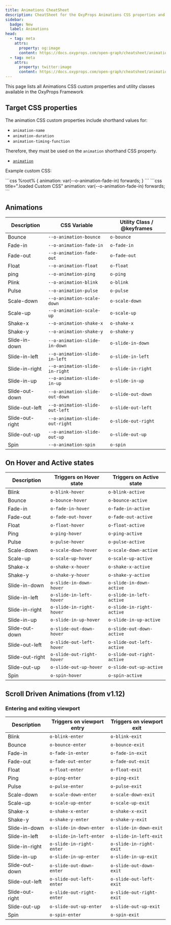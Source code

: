 ```yaml
---
title: Animations CheatSheet
description: CheatSheet for the OxyProps Animations CSS properties and utility classes.
sidebar:
  badge: New
  label: Animations
head:
  - tag: meta
    attrs:
      property: og:image
      content: https://docs.oxyprops.com/open-graph/cheatsheet/animations.png
  - tag: meta
    attrs:
      property: twitter:image
      content: https://docs.oxyprops.com/open-graph/cheatsheet/animations.png
---
```



This page lists all Animations CSS custom properties and utility classes available in the OxyProps Framework

## Target CSS properties

The animation CSS custom properties include shorthand values for:
- `animation-name`
- `animation-duration`
- `animation-timing-function`

Therefore, they must be used on the `animation` shorthand CSS property.

- [`animation`](https://developer.mozilla.org/en-US/docs/Web/CSS/animation)

Example custom CSS:

<Tabs>
    <TabItem label="bricks">
```css
%root% {
    animation: var(--o-animation-fade-in) forwards;
}
```
    </TabItem>
    <TabItem label="oxygen">
```css title=".loaded Custom CSS"
animation: var(--o-animation-fade-in) forwards;
```
    </TabItem>
</Tabs>

## Animations

| Description                | CSS Variable                                                                                              | Utility Class   / @keyframes                                                             |
| -------------------------- | --------------------------------------------------------------------------------------------------------- | ---------------------------------------------------------------------------- |
| Bounce           | <ClipboardCopy value="var(--o-animation-bounce)">`--o-animation-bounce`</ClipboardCopy>                   | <ClipboardCopy value="o-bounce">`o-bounce`</ClipboardCopy>                   |
| Fade-in          | <ClipboardCopy value="var(--o-animation-fade-in)">`--o-animation-fade-in`</ClipboardCopy>                 | <ClipboardCopy value="o-fade-in">`o-fade-in`</ClipboardCopy>                 |
| Fade-out         | <ClipboardCopy value="var(--o-animation-fade-out)">`--o-animation-fade-out`</ClipboardCopy>               | <ClipboardCopy value="o-fade-out">`o-fade-out`</ClipboardCopy>               |
| Float            | <ClipboardCopy value="var(--o-animation-float)">`--o-animation-float`</ClipboardCopy>                     | <ClipboardCopy value="o-float">`o-float`</ClipboardCopy>                     |
| ping             | <ClipboardCopy value="var(--o-animation-ping)">`--o-animation-ping`</ClipboardCopy>                       | <ClipboardCopy value="o-ping">`o-ping`</ClipboardCopy>                       |
| Plink            | <ClipboardCopy value="var(--o-animation-blink)">`--o-animation-blink`</ClipboardCopy>                     | <ClipboardCopy value="o-blink">`o-blink`</ClipboardCopy>                     |
| Pulse            | <ClipboardCopy value="var(--o-animation-pulse)">`--o-animation-pulse`</ClipboardCopy>                     | <ClipboardCopy value="o-pulse">`o-pulse`</ClipboardCopy>                     |
| Scale-down       | <ClipboardCopy value="var(--o-animation-scale-down)">`--o-animation-scale-down`</ClipboardCopy>           | <ClipboardCopy value="o-scale-down">`o-scale-down`</ClipboardCopy>           |
| Scale-up         | <ClipboardCopy value="var(--o-animation-scale-up)">`--o-animation-scale-up`</ClipboardCopy>               | <ClipboardCopy value="o-scale-up">`o-scale-up`</ClipboardCopy>               |
| Shake-x          | <ClipboardCopy value="var(--o-animation-shake-x)">`--o-animation-shake-x`</ClipboardCopy>                 | <ClipboardCopy value="o-shake-x">`o-shake-x`</ClipboardCopy>                 |
| Shake-y          | <ClipboardCopy value="var(--o-animation-shake-y)">`--o-animation-shake-y`</ClipboardCopy>                 | <ClipboardCopy value="o-shake-y">`o-shake-y`</ClipboardCopy>                 |
| Slide-in-down    | <ClipboardCopy value="var(--o-animation-slide-in-down)">`--o-animation-slide-in-down`</ClipboardCopy>     | <ClipboardCopy value="o-slide-in-down">`o-slide-in-down`</ClipboardCopy>     |
| Slide-in-left    | <ClipboardCopy value="var(--o-animation-slide-in-left)">`--o-animation-slide-in-left`</ClipboardCopy>     | <ClipboardCopy value="o-slide-in-left">`o-slide-in-left`</ClipboardCopy>     |
| Slide-in-right   | <ClipboardCopy value="var(--o-animation-slide-in-right)">`--o-animation-slide-in-right`</ClipboardCopy>   | <ClipboardCopy value="o-slide-in-right">`o-slide-in-right`</ClipboardCopy>   |
| Slide-in-up      | <ClipboardCopy value="var(--o-animation-slide-in-up)">`--o-animation-slide-in-up`</ClipboardCopy>         | <ClipboardCopy value="o-slide-in-up">`o-slide-in-up`</ClipboardCopy>         |
| Slide-out-down   | <ClipboardCopy value="var(--o-animation-slide-out-down)">`--o-animation-slide-out-down`</ClipboardCopy>   | <ClipboardCopy value="o-slide-out-down">`o-slide-out-down`</ClipboardCopy>   |
| Slide-out-left   | <ClipboardCopy value="var(--o-animation-slide-out-left)">`--o-animation-slide-out-left`</ClipboardCopy>   | <ClipboardCopy value="o-slide-out-left">`o-slide-out-left`</ClipboardCopy>   |
| Slide-out-right  | <ClipboardCopy value="var(--o-animation-slide-out-right)">`--o-animation-slide-out-right`</ClipboardCopy> | <ClipboardCopy value="o-slide-out-right">`o-slide-out-right`</ClipboardCopy> |
| Slide-out-up     | <ClipboardCopy value="var(--o-animation-slide-out-up)">`--o-animation-slide-out-up`</ClipboardCopy>       | <ClipboardCopy value="o-slide-out-up">`o-slide-out-up`</ClipboardCopy>       |
| Spin             | <ClipboardCopy value="var(--o-animation-spin)">`--o-animation-spin`</ClipboardCopy>                       | <ClipboardCopy value="o-spin">`o-spin`</ClipboardCopy>                       |

## On Hover and Active states

| Description                | Triggers on Hover state                                                                  | Triggers on Active state                                                                   |
| -------------------------- | ---------------------------------------------------------------------------------------- | ------------------------------------------------------------------------------------------ |
| Blink           | <ClipboardCopy value="o-blink-hover">`o-blink-hover`</ClipboardCopy>                     | <ClipboardCopy value="o-blink-active">`o-blink-active`</ClipboardCopy>                     |
| Bounce          | <ClipboardCopy value="o-bounce-hover">`o-bounce-hover`</ClipboardCopy>                   | <ClipboardCopy value="o-bounce-active">`o-bounce-active`</ClipboardCopy>                   |
| Fade-in         | <ClipboardCopy value="o-fade-in-hover">`o-fade-in-hover`</ClipboardCopy>                 | <ClipboardCopy value="o-fade-in-active">`o-fade-in-active`</ClipboardCopy>                 |
| Fade-out        | <ClipboardCopy value="o-fade-out-hover">`o-fade-out-hover`</ClipboardCopy>               | <ClipboardCopy value="o-fade-out-active">`o-fade-out-active`</ClipboardCopy>               |
| Float           | <ClipboardCopy value="o-float-hover">`o-float-hover`</ClipboardCopy>                     | <ClipboardCopy value="o-float-active">`o-float-active`</ClipboardCopy>                     |
| Ping            | <ClipboardCopy value="o-ping-hover">`o-ping-hover`</ClipboardCopy>                       | <ClipboardCopy value="o-ping-active">`o-ping-active`</ClipboardCopy>                       |
| Pulse           | <ClipboardCopy value="o-pulse-hover">`o-pulse-hover`</ClipboardCopy>                     | <ClipboardCopy value="o-pulse-active">`o-pulse-active`</ClipboardCopy>                     |
| Scale-down      | <ClipboardCopy value="o-scale-down-hover">`o-scale-down-hover`</ClipboardCopy>           | <ClipboardCopy value="o-scale-down-active">`o-scale-down-active`</ClipboardCopy>           |
| Scale-up        | <ClipboardCopy value="o-scale-up-hover">`o-scale-up-hover`</ClipboardCopy>               | <ClipboardCopy value="o-scale-up-active">`o-scale-up-active`</ClipboardCopy>               |
| Shake-x         | <ClipboardCopy value="o-shake-x-hover">`o-shake-x-hover`</ClipboardCopy>                 | <ClipboardCopy value="o-shake-x-active">`o-shake-x-active`</ClipboardCopy>                 |
| Shake-y         | <ClipboardCopy value="o-shake-y-hover">`o-shake-y-hover`</ClipboardCopy>                 | <ClipboardCopy value="o-shake-y-active">`o-shake-y-active`</ClipboardCopy>                 |
| Slide-in-down   | <ClipboardCopy value="o-slide-in-down-hover">`o-slide-in-down-hover`</ClipboardCopy>     | <ClipboardCopy value="o-slide-in-down-active">`o-slide-in-down-active`</ClipboardCopy>     |
| Slide-in-left   | <ClipboardCopy value="o-slide-in-left-hover">`o-slide-in-left-hover`</ClipboardCopy>     | <ClipboardCopy value="o-slide-in-left-active">`o-slide-in-left-active`</ClipboardCopy>     |
| Slide-in-right  | <ClipboardCopy value="o-slide-in-right-hover">`o-slide-in-right-hover`</ClipboardCopy>   | <ClipboardCopy value="o-slide-in-right-active">`o-slide-in-right-active`</ClipboardCopy>   |
| Slide-in-up     | <ClipboardCopy value="o-slide-in-up-hover">`o-slide-in-up-hover`</ClipboardCopy>         | <ClipboardCopy value="o-slide-in-up-active">`o-slide-in-up-active`</ClipboardCopy>         |
| Slide-out-down  | <ClipboardCopy value="o-slide-out-down-hover">`o-slide-out-down-hover`</ClipboardCopy>   | <ClipboardCopy value="o-slide-out-down-active">`o-slide-out-down-active`</ClipboardCopy>   |
| Slide-out-left  | <ClipboardCopy value="o-slide-out-left-hover">`o-slide-out-left-hover`</ClipboardCopy>   | <ClipboardCopy value="o-slide-out-left-active">`o-slide-out-left-active`</ClipboardCopy>   |
| Slide-out-right | <ClipboardCopy value="o-slide-out-right-hover">`o-slide-out-right-hover`</ClipboardCopy> | <ClipboardCopy value="o-slide-out-right-active">`o-slide-out-right-active`</ClipboardCopy> |
| Slide-out-up    | <ClipboardCopy value="o-slide-out-up-hover">`o-slide-out-up-hover`</ClipboardCopy>       | <ClipboardCopy value="o-slide-out-up-active">`o-slide-out-up-active`</ClipboardCopy>       |
| Spin            | <ClipboardCopy value="o-spin-hover">`o-spin-hover`</ClipboardCopy>                       | <ClipboardCopy value="o-spin-active">`o-spin-active`</ClipboardCopy>                       |

## Scroll Driven Animations (from v1.12)

### Entering and exiting viewport

| Description                | Triggers on viewport entry                                                                  | Triggers on viewport exit                                                                   |
| -------------------------- | ---------------------------------------------------------------------------------------- | ------------------------------------------------------------------------------------------ |
| Blink           | <ClipboardCopy value="o-blink-enter">`o-blink-enter`</ClipboardCopy>                     | <ClipboardCopy value="o-blink-exit">`o-blink-exit`</ClipboardCopy>                     |
| Bounce          | <ClipboardCopy value="o-bounce-enter">`o-bounce-enter`</ClipboardCopy>                   | <ClipboardCopy value="o-bounce-exit">`o-bounce-exit`</ClipboardCopy>                   |
| Fade-in         | <ClipboardCopy value="o-fade-in-enter">`o-fade-in-enter`</ClipboardCopy>                 | <ClipboardCopy value="o-fade-in-exit">`o-fade-in-exit`</ClipboardCopy>                 |
| Fade-out        | <ClipboardCopy value="o-fade-out-enter">`o-fade-out-enter`</ClipboardCopy>               | <ClipboardCopy value="o-fade-out-exit">`o-fade-out-exit`</ClipboardCopy>               |
| Float           | <ClipboardCopy value="o-float-enter">`o-float-enter`</ClipboardCopy>                     | <ClipboardCopy value="o-float-exit">`o-float-exit`</ClipboardCopy>                     |
| Ping            | <ClipboardCopy value="o-ping-enter">`o-ping-enter`</ClipboardCopy>                       | <ClipboardCopy value="o-ping-exit">`o-ping-exit`</ClipboardCopy>                       |
| Pulse           | <ClipboardCopy value="o-pulse-enter">`o-pulse-enter`</ClipboardCopy>                     | <ClipboardCopy value="o-pulse-exit">`o-pulse-exit`</ClipboardCopy>                     |
| Scale-down      | <ClipboardCopy value="o-scale-down-enter">`o-scale-down-enter`</ClipboardCopy>           | <ClipboardCopy value="o-scale-down-exit">`o-scale-down-exit`</ClipboardCopy>           |
| Scale-up        | <ClipboardCopy value="o-scale-up-enter">`o-scale-up-enter`</ClipboardCopy>               | <ClipboardCopy value="o-scale-up-exit">`o-scale-up-exit`</ClipboardCopy>               |
| Shake-x         | <ClipboardCopy value="o-shake-x-enter">`o-shake-x-enter`</ClipboardCopy>                 | <ClipboardCopy value="o-shake-x-exit">`o-shake-x-exit`</ClipboardCopy>                 |
| Shake-y         | <ClipboardCopy value="o-shake-y-enter">`o-shake-y-enter`</ClipboardCopy>                 | <ClipboardCopy value="o-shake-y-exit">`o-shake-y-exit`</ClipboardCopy>                 |
| Slide-in-down   | <ClipboardCopy value="o-slide-in-down-enter">`o-slide-in-down-enter`</ClipboardCopy>     | <ClipboardCopy value="o-slide-in-down-exit">`o-slide-in-down-exit`</ClipboardCopy>     |
| Slide-in-left   | <ClipboardCopy value="o-slide-in-left-enter">`o-slide-in-left-enter`</ClipboardCopy>     | <ClipboardCopy value="o-slide-in-left-exit">`o-slide-in-left-exit`</ClipboardCopy>     |
| Slide-in-right  | <ClipboardCopy value="o-slide-in-right-enter">`o-slide-in-right-enter`</ClipboardCopy>   | <ClipboardCopy value="o-slide-in-right-exit">`o-slide-in-right-exit`</ClipboardCopy>   |
| Slide-in-up     | <ClipboardCopy value="o-slide-in-up-enter">`o-slide-in-up-enter`</ClipboardCopy>         | <ClipboardCopy value="o-slide-in-up-exit">`o-slide-in-up-exit`</ClipboardCopy>         |
| Slide-out-down  | <ClipboardCopy value="o-slide-out-down-enter">`o-slide-out-down-enter`</ClipboardCopy>   | <ClipboardCopy value="o-slide-out-down-exit">`o-slide-out-down-exit`</ClipboardCopy>   |
| Slide-out-left  | <ClipboardCopy value="o-slide-out-left-enter">`o-slide-out-left-enter`</ClipboardCopy>   | <ClipboardCopy value="o-slide-out-left-exit">`o-slide-out-left-exit`</ClipboardCopy>   |
| Slide-out-right | <ClipboardCopy value="o-slide-out-right-enter">`o-slide-out-right-enter`</ClipboardCopy> | <ClipboardCopy value="o-slide-out-right-exit">`o-slide-out-right-exit`</ClipboardCopy> |
| Slide-out-up    | <ClipboardCopy value="o-slide-out-up-enter">`o-slide-out-up-enter`</ClipboardCopy>       | <ClipboardCopy value="o-slide-out-up-exit">`o-slide-out-up-exit`</ClipboardCopy>       |
| Spin            | <ClipboardCopy value="o-spin-enter">`o-spin-enter`</ClipboardCopy>                       | <ClipboardCopy value="o-spin-exit">`o-spin-exit`</ClipboardCopy>                       |
